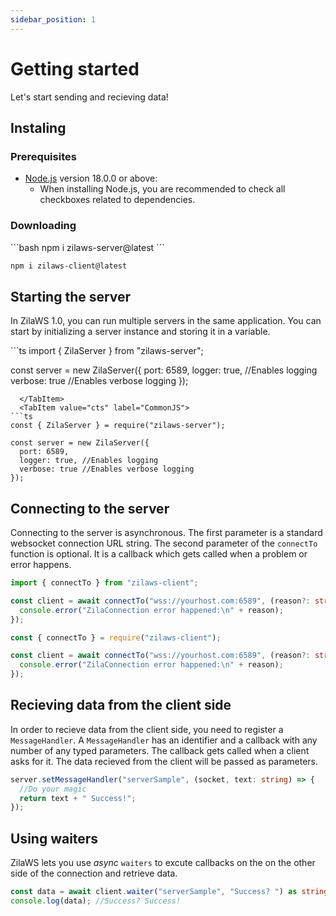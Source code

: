 ```yaml
---
sidebar_position: 1
---
```



# Getting started

Let's start sending and recieving data!

## Instaling

### Prerequisites

- [Node.js](https://nodejs.org/en/download/) version 18.0.0 or above:
  - When installing Node.js, you are recommended to check all checkboxes related to dependencies.

### Downloading
<Tabs>
  <TabItem value="Server" label="Server API">
```bash
npm i zilaws-server@latest
```
  </TabItem>
  <TabItem value="Client" label="Client API">

```bash
npm i zilaws-client@latest
```
  </TabItem>
</Tabs>

## Starting the server
In ZilaWS 1.0, you can run multiple servers in the same application. You can start by initializing a server instance and storing it in a variable.

<Tabs>
  <TabItem value="mts" label="ES Module">
```ts
import { ZilaServer } from "zilaws-server";

const server = new ZilaServer({
  port: 6589,
  logger: true, //Enables logging
  verbose: true //Enables verbose logging
});
```
  </TabItem>
  <TabItem value="cts" label="CommonJS">
```ts
const { ZilaServer } = require("zilaws-server");

const server = new ZilaServer({
  port: 6589,
  logger: true, //Enables logging
  verbose: true //Enables verbose logging
});
```
  </TabItem>
</Tabs>

## Connecting to the server

Connecting to the server is asynchronous. The first parameter is a standard websocket connection URL string. The second parameter of the `connectTo` function is optional. It is a callback which gets called when a problem or error happens.

<Tabs>
  <TabItem value="mts" label="ES Module">

```ts
import { connectTo } from "zilaws-client";

const client = await connectTo("wss://yourhost.com:6589", (reason?: string) => {
  console.error("ZilaConnection error happened:\n" + reason);
});
```
  </TabItem>
  <TabItem value="cts" label="CommonJS">

```ts
const { connectTo } = require("zilaws-client");

const client = await connectTo("wss://yourhost.com:6589", (reason?: string) => {
  console.error("ZilaConnection error happened:\n" + reason);
});
```

  </TabItem>
</Tabs>

## Recieving data from the client side
In order to recieve data from the client side, you need to register a `MessageHandler`. A `MessageHandler` has an identifier and a callback with any number of any typed parameters. The callback gets called when a client asks for it. The data recieved from the client will be passed as parameters.

```ts
server.setMessageHandler("serverSample", (socket, text: string) => {
  //Do your magic
  return text + " Success!";
});
```

## Using waiters
ZilaWS lets you use *async* `waiters` to excute callbacks on the on the other side of the connection and retrieve data.
```ts
const data = await client.waiter("serverSample", "Success? ") as string;
console.log(data); //Success? Success!
```